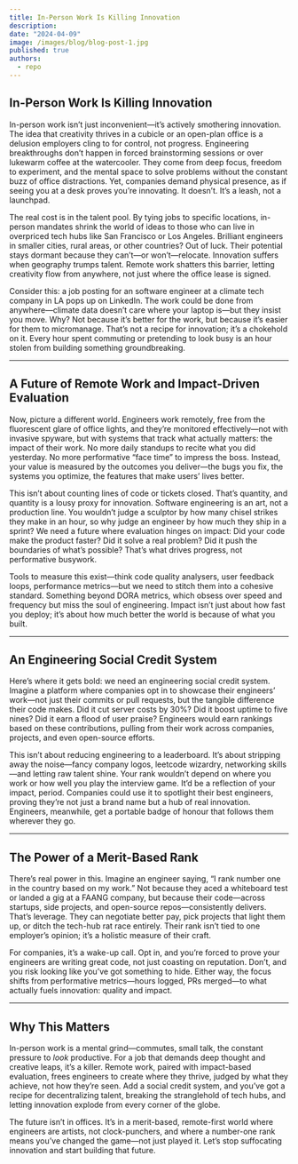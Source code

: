 ```yaml
---
title: In-Person Work Is Killing Innovation
description: 
date: "2024-04-09"
image: /images/blog/blog-post-1.jpg
published: true
authors:
  - repo
---
```


## In-Person Work Is Killing Innovation

In-person work isn’t just inconvenient—it’s actively smothering innovation. The idea that creativity thrives in a cubicle or an open-plan office is a delusion employers cling to for control, not progress. Engineering breakthroughs don’t happen in forced brainstorming sessions or over lukewarm coffee at the watercooler. They come from deep focus, freedom to experiment, and the mental space to solve problems without the constant buzz of office distractions. Yet, companies demand physical presence, as if seeing you at a desk proves you’re innovating. It doesn’t. It’s a leash, not a launchpad.

The real cost is in the talent pool. By tying jobs to specific locations, in-person mandates shrink the world of ideas to those who can live in overpriced tech hubs like San Francisco or Los Angeles. Brilliant engineers in smaller cities, rural areas, or other countries? Out of luck. Their potential stays dormant because they can’t—or won’t—relocate. Innovation suffers when geography trumps talent. Remote work shatters this barrier, letting creativity flow from anywhere, not just where the office lease is signed.

Consider this: a job posting for an software engineer at a climate tech company in LA pops up on LinkedIn. The work could be done from anywhere—climate data doesn’t care where your laptop is—but they insist you move. Why? Not because it’s better for the work, but because it’s easier for them to micromanage. That’s not a recipe for innovation; it’s a chokehold on it. Every hour spent commuting or pretending to look busy is an hour stolen from building something groundbreaking.

---

## A Future of Remote Work and Impact-Driven Evaluation

Now, picture a different world. Engineers work remotely, free from the fluorescent glare of office lights, and they’re monitored effectively—not with invasive spyware, but with systems that track what actually matters: the impact of their work. No more daily standups to recite what you did yesterday. No more performative “face time” to impress the boss. Instead, your value is measured by the outcomes you deliver—the bugs you fix, the systems you optimize, the features that make users’ lives better.

This isn’t about counting lines of code or tickets closed. That’s quantity, and quantity is a lousy proxy for innovation. Software engineering is an art, not a production line. You wouldn’t judge a sculptor by how many chisel strikes they make in an hour, so why judge an engineer by how much they ship in a sprint? We need a future where evaluation hinges on impact: Did your code make the product faster? Did it solve a real problem? Did it push the boundaries of what’s possible? That’s what drives progress, not performative busywork.

Tools to measure this exist—think code quality analysers, user feedback loops, performance metrics—but we need to stitch them into a cohesive standard. Something beyond DORA metrics, which obsess over speed and frequency but miss the soul of engineering. Impact isn’t just about how fast you deploy; it’s about how much better the world is because of what you built.

---

## An Engineering Social Credit System

Here’s where it gets bold: we need an engineering social credit system. Imagine a platform where companies opt in to showcase their engineers’ work—not just their commits or pull requests, but the tangible difference their code makes. Did it cut server costs by 30%? Did it boost uptime to five nines? Did it earn a flood of user praise? Engineers would earn rankings based on these contributions, pulling from their work across companies, projects, and even open-source efforts.

This isn’t about reducing engineering to a leaderboard. It’s about stripping away the noise—fancy company logos, leetcode wizardry, networking skills—and letting raw talent shine. Your rank wouldn’t depend on where you work or how well you play the interview game. It’d be a reflection of your impact, period. Companies could use it to spotlight their best engineers, proving they’re not just a brand name but a hub of real innovation. Engineers, meanwhile, get a portable badge of honour that follows them wherever they go.

---

## The Power of a Merit-Based Rank

There’s real power in this. Imagine an engineer saying, “I rank number one in the country based on my work.” Not because they aced a whiteboard test or landed a gig at a FAANG company, but because their code—across startups, side projects, and open-source repos—consistently delivers. That’s leverage. They can negotiate better pay, pick projects that light them up, or ditch the tech-hub rat race entirely. Their rank isn’t tied to one employer’s opinion; it’s a holistic measure of their craft.

For companies, it’s a wake-up call. Opt in, and you’re forced to prove your engineers are writing great code, not just coasting on reputation. Don’t, and you risk looking like you’ve got something to hide. Either way, the focus shifts from performative metrics—hours logged, PRs merged—to what actually fuels innovation: quality and impact.

---

## Why This Matters

In-person work is a mental grind—commutes, small talk, the constant pressure to *look* productive. For a job that demands deep thought and creative leaps, it’s a killer. Remote work, paired with impact-based evaluation, frees engineers to create where they thrive, judged by what they achieve, not how they’re seen. Add a social credit system, and you’ve got a recipe for decentralizing talent, breaking the stranglehold of tech hubs, and letting innovation explode from every corner of the globe.

The future isn’t in offices. It’s in a merit-based, remote-first world where engineers are artists, not clock-punchers, and where a number-one rank means you’ve changed the game—not just played it. Let’s stop suffocating innovation and start building that future.